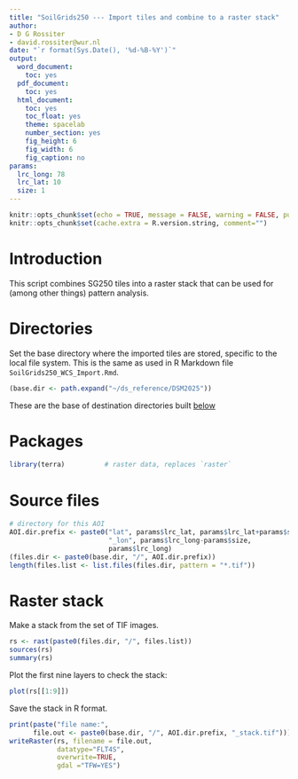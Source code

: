 ```yaml
---
title: "SoilGrids250 --- Import tiles and combine to a raster stack"
author:
- D G Rossiter
- david.rossiter@wur.nl
date: "`r format(Sys.Date(), '%d-%B-%Y')`"
output:
  word_document:
    toc: yes
  pdf_document:
    toc: yes
  html_document:
    toc: yes
    toc_float: yes
    theme: spacelab
    number_section: yes
    fig_height: 6
    fig_width: 6
    fig_caption: no
params:
  lrc_long: 78
  lrc_lat: 10
  size: 1
---
```


```r
knitr::opts_chunk$set(echo = TRUE, message = FALSE, warning = FALSE, purl=FALSE, fig.align = 'center')
knitr::opts_chunk$set(cache.extra = R.version.string, comment="")
```

# Introduction

This script combines SG250 tiles into a raster stack that can be used for (among other things) pattern analysis.

# Directories {#dirs}

Set the base directory where the imported tiles are stored, specific to the local file system. 
This is the same as used in R Markdown file `SoilGrids250_WCS_Import.Rmd`.

```r
(base.dir <- path.expand("~/ds_reference/DSM2025"))
```

These are the base of destination directories built [below](#dest)

# Packages {#pkgs}

```r
library(terra)          # raster data, replaces `raster`
```

# Source files

```r
# directory for this AOI
AOI.dir.prefix <- paste0("lat", params$lrc_lat, params$lrc_lat+params$size, 
                         "_lon", params$lrc_long-params$size,
                         params$lrc_long)
(files.dir <- paste0(base.dir, "/", AOI.dir.prefix))
length(files.list <- list.files(files.dir, pattern = "*.tif"))
```

# Raster stack

Make a stack from the set of TIF images.

```r
rs <- rast(paste0(files.dir, "/", files.list))
sources(rs)
summary(rs)
```

Plot the first nine layers to check the stack:

```r
plot(rs[[1:9]])
```

Save the stack in R format.

```r
print(paste("file name:",
      file.out <- paste0(base.dir, "/", AOI.dir.prefix, "_stack.tif")))
writeRaster(rs, filename = file.out,
            datatype="FLT4S",
            overwrite=TRUE,
            gdal ="TFW=YES")
```


